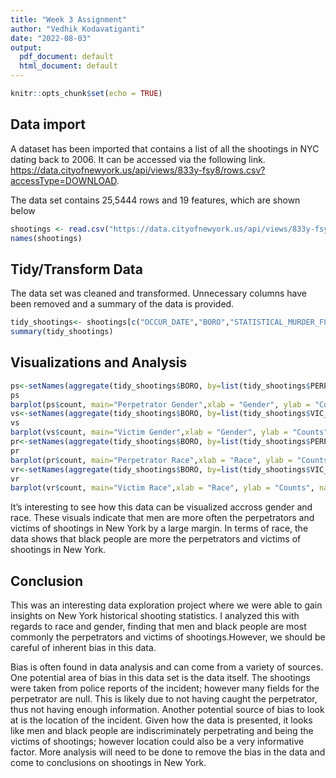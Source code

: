 ---
title: "Week 3 Assignment"
author: "Vedhik Kodavatiganti"
date: "2022-08-03"
output:
  pdf_document: default
  html_document: default
---

```{r setup, include=FALSE}
knitr::opts_chunk$set(echo = TRUE)
```

## Data import

  A dataset has been imported that contains a list of all the shootings in NYC dating back to 2006. It can be accessed via the following link.
<https://data.cityofnewyork.us/api/views/833y-fsy8/rows.csv?accessType=DOWNLOAD>.

The data set contains 25,5444 rows and 19 features, which are shown below
```{r cars}
shootings <- read.csv("https://data.cityofnewyork.us/api/views/833y-fsy8/rows.csv?accessType=DOWNLOAD")
names(shootings)
```

## Tidy/Transform Data

  The data set was cleaned and transformed. Unnecessary columns have been removed and a summary of the data is provided. 

```{r pressure}
tidy_shootings<- shootings[c("OCCUR_DATE","BORO","STATISTICAL_MURDER_FLAG","PERP_AGE_GROUP","PERP_SEX","PERP_RACE","VIC_AGE_GROUP","VIC_SEX","VIC_RACE")]
summary(tidy_shootings)
```

## Visualizations and Analysis

```{r visuals}
ps<-setNames(aggregate(tidy_shootings$BORO, by=list(tidy_shootings$PERP_SEX), FUN=length), c('perp_sex','count'))
ps
barplot(ps$count, main="Perpetrator Gender",xlab = "Gender", ylab = "Counts", names.arg=ps$perp_sex)
vs<-setNames(aggregate(tidy_shootings$BORO, by=list(tidy_shootings$VIC_SEX), FUN=length), c('vic_sex','count'))
vs
barplot(vs$count, main="Victim Gender",xlab = "Gender", ylab = "Counts", names.arg=vs$vic_sex)
pr<-setNames(aggregate(tidy_shootings$BORO, by=list(tidy_shootings$PERP_RACE), FUN=length), c('perp_race','count'))
pr
barplot(pr$count, main="Perpetrator Race",xlab = "Race", ylab = "Counts", names.arg=pr$perp_race)
vr<-setNames(aggregate(tidy_shootings$BORO, by=list(tidy_shootings$VIC_RACE), FUN=length), c('vic_race','count'))
vr
barplot(vr$count, main="Victim Race",xlab = "Race", ylab = "Counts", names.arg=vr$vic_race)

```

  It's interesting to see how this data can be visualized accross gender and race. These visuals indicate that men are more often the perpetrators and victims of shootings in New York by a large margin. In terms of race, the data shows that black people are more the perpetrators and victims of shootings in New York.

## Conclusion

  This was an interesting data exploration project where we were able to gain insights on New York historical shooting statistics. I analyzed this with regards to race and gender, finding that men and black people are most commonly the perpetrators and victims of shootings.However, we should be careful of inherent bias in this data.

  Bias is often found in data analysis and can come from a  variety of sources. One potential area of bias in this data set is the data itself. The shootings were taken from police reports of the incident; however many fields for the perpetrator are null. This is likely due to not having caught the perpetrator, thus not having enough information. Another potential source of bias to look at is the location of the incident. Given how the data is presented, it looks like men and black people are indiscriminately perpetrating and being the victims of shootings; however location could also be a very informative factor. More analysis will need to be done to remove the bias in the data and come to conclusions on shootings in New York.


